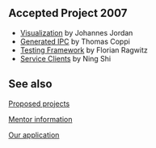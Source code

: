 == Accepted Project 2007 ==

* [[Summer of Code 2007/Visualization|Visualization]] by Johannes Jordan
* [[Summer of Code 2007/Generated IPC|Generated IPC]] by Thomas Coppi
* [[Summer of Code 2007/Testing Framework|Testing Framework]] by Florian Ragwitz
* [[Summer of Code 2007/Service Clients|Service Clients]] by Ning Shi

== See also ==

[[Summer_of_Code_2007/Proposed_projects|Proposed projects]]

[[Summer_of_Code_2007/Mentors|Mentor information]]

[[Summer_of_Code_2007/Mentor_Application|Our application]]